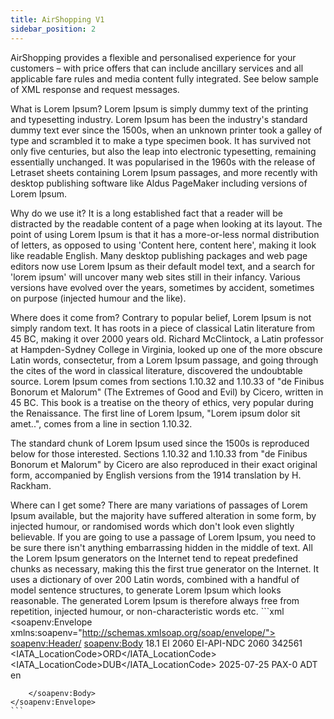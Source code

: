 ```yaml
---
title: AirShopping V1
sidebar_position: 2
---
```

AirShopping provides a flexible and personalised experience for your customers – with price offers that can include ancillary services and all applicable fare rules and media content fully integrated. See below sample of XML response and request messages.

<Tabs>
  <TabItem value="capabilities" label="Capabilities" default>
     What is Lorem Ipsum?
Lorem Ipsum is simply dummy text of the printing and typesetting industry. Lorem Ipsum has been the industry's standard dummy text ever since the 1500s, when an unknown printer took a galley of type and scrambled it to make a type specimen book. It has survived not only five centuries, but also the leap into electronic typesetting, remaining essentially unchanged. It was popularised in the 1960s with the release of Letraset sheets containing Lorem Ipsum passages, and more recently with desktop publishing software like Aldus PageMaker including versions of Lorem Ipsum.

Why do we use it?
It is a long established fact that a reader will be distracted by the readable content of a page when looking at its layout. The point of using Lorem Ipsum is that it has a more-or-less normal distribution of letters, as opposed to using 'Content here, content here', making it look like readable English. Many desktop publishing packages and web page editors now use Lorem Ipsum as their default model text, and a search for 'lorem ipsum' will uncover many web sites still in their infancy. Various versions have evolved over the years, sometimes by accident, sometimes on purpose (injected humour and the like).


Where does it come from?
Contrary to popular belief, Lorem Ipsum is not simply random text. It has roots in a piece of classical Latin literature from 45 BC, making it over 2000 years old. Richard McClintock, a Latin professor at Hampden-Sydney College in Virginia, looked up one of the more obscure Latin words, consectetur, from a Lorem Ipsum passage, and going through the cites of the word in classical literature, discovered the undoubtable source. Lorem Ipsum comes from sections 1.10.32 and 1.10.33 of "de Finibus Bonorum et Malorum" (The Extremes of Good and Evil) by Cicero, written in 45 BC. This book is a treatise on the theory of ethics, very popular during the Renaissance. The first line of Lorem Ipsum, "Lorem ipsum dolor sit amet..", comes from a line in section 1.10.32.

The standard chunk of Lorem Ipsum used since the 1500s is reproduced below for those interested. Sections 1.10.32 and 1.10.33 from "de Finibus Bonorum et Malorum" by Cicero are also reproduced in their exact original form, accompanied by English versions from the 1914 translation by H. Rackham.

Where can I get some?
There are many variations of passages of Lorem Ipsum available, but the majority have suffered alteration in some form, by injected humour, or randomised words which don't look even slightly believable. If you are going to use a passage of Lorem Ipsum, you need to be sure there isn't anything embarrassing hidden in the middle of text. All the Lorem Ipsum generators on the Internet tend to repeat predefined chunks as necessary, making this the first true generator on the Internet. It uses a dictionary of over 200 Latin words, combined with a handful of model sentence structures, to generate Lorem Ipsum which looks reasonable. The generated Lorem Ipsum is therefore always free from repetition, injected humour, or non-characteristic words etc.
  </TabItem>
  <TabItem value="request" label="Request">
    ```xml
    <soapenv:Envelope xmlns:soapenv="http://schemas.xmlsoap.org/soap/envelope/">
        <soapenv:Header/>
        <soapenv:Body>
            <AirShoppingRQ xmlns="http://www.iata.org/IATA/2015/00/2018.1/AirShoppingRQ">
        <PayloadAttributes>
            <Version>18.1</Version>
        </PayloadAttributes>
        <PointOfSale>
            <Country>
                <CountryCode>EI</CountryCode>
            </Country>
        </PointOfSale>
        <Party>
            <Participant>
                <Aggregator>
                    <AggregatorID>2060</AggregatorID>
                </Aggregator>
            </Participant>
            <Recipient>
                <EnabledSystem>
                    <SystemID>EI-API-NDC</SystemID>
                </EnabledSystem>
            </Recipient>
            <Sender>
                <TravelAgency>
                    <AgencyID>2060</AgencyID>
                    <TravelAgent>
                        <TravelAgentID>342561</TravelAgentID>
                    </TravelAgent>
                </TravelAgency>
            </Sender>
        </Party>
        <Request>
            <FlightRequest>
                <OriginDestRequest>
                    <DestArrivalRequest>
                        <IATA_LocationCode>ORD</IATA_LocationCode>
                    </DestArrivalRequest>
                    <OriginDepRequest>
                        <IATA_LocationCode>DUB</IATA_LocationCode>
                        <Date>2025-07-25</Date>
                    </OriginDepRequest>
                </OriginDestRequest>
            </FlightRequest>
            <Paxs>
                <Pax>
                    <PaxID>PAX-0</PaxID>
                    <PTC>ADT</PTC>
                </Pax>
            </Paxs>
            <ResponseParameters>
                <LangUsage>
                    <LangCode>en</LangCode>
                </LangUsage>
            </ResponseParameters>
        </Request>
    </AirShoppingRQ>

        </soapenv:Body>
    </soapenv:Envelope>
    ```
  </TabItem>
  <TabItem value="response" label="Response">

  </TabItem>
</Tabs>
